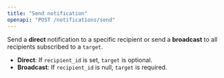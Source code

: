 ```yaml
---
title: "Send notification"
openapi: "POST /notifications/send"
---
```


Send a **direct** notification to a specific recipient or send a **broadcast** to all recipients subscribed to a `target`.

-   **Direct**: If `recipient_id` is set, `target` is optional.
-   **Broadcast**: If `recipient_id` is null, `target` is required.
